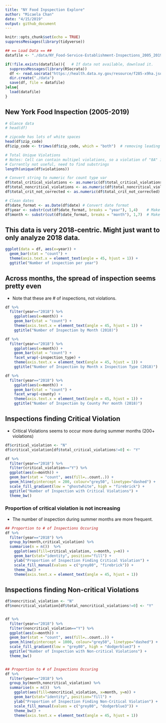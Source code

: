 ```yaml
---
title: "NY Food Inpspection Explore"
author: "Micaela Chan"
date: "4/15/2019"
output: github_document
---
```


```r
knitr::opts_chunk$set(echo = TRUE)
suppressMessages(library(tidyverse))

## == Load Data == ## 
datafile <- "./data/NY_Food-Service-Establishment-Inspections_2005_2019.Rdata"

if(!file.exists(datafile)){   # If data not available, download it.
  suppressMessages(library(RSocrata))
  df <- read.socrata("https://health.data.ny.gov/resource/f285-x9ha.json")
  dir.create("./data")
  save(df, file = datafile)
}else{
  load(datafile)
}
```

## New York Food Inspection (2005-2019)

```r
# Glance data
# head(df)

# zipcode has lots of white spaces
head(df$zip_code)
df$zip_code <- trimws(df$zip_code, which = "both")  # removing leading and trailing white space

# Total Unique Violations
# Notes: Cell can contain multipel violations, so a violation of "8A" is diff from "8A, 8B, 10C". 
# Currently not useful, need to find substrings
length(unique(df$violations))

# Convert string to numeric for count type var
df$total_critical_violations <- as.numeric(df$total_critical_violations) 
df$total_noncritical_violations <- as.numeric(df$total_noncritical_violations)
df$total_crit_not_corrected <- as.numeric(df$total_crit_not_corrected)

# Clean dates
df$date_format <- as.Date(df$date) # Convert date format
df$year <- substr(cut(df$date_format, breaks = "year"), 1,4)    # Make Year variable
df$month <- substr(cut(df$date_format, breaks = "month"), 1,7)  # Make Month variable
```

## This data is very 2018-centric. Might just want to only analyze 2018 data.

```r
ggplot(data = df, aes(x=year)) +
  geom_bar(stat = "count") +
  theme(axis.text.x = element_text(angle = 45, hjust = 1)) +
  ggtitle("Number of inspection per year")
```

## Across months, the spread of inspection seems pretty even

* Note that these are # of inspections, not violations.

```r
df %>%
  filter(year=="2018") %>% 
    ggplot(aes(x=month)) +
    geom_bar(stat = "count") +
    theme(axis.text.x = element_text(angle = 45, hjust = 1)) +
    ggtitle("Number of Inspection by Month (2018)")

df %>%
  filter(year=="2018") %>% 
    ggplot(aes(x=month)) +
    geom_bar(stat = "count") +
    facet_wrap(~inspection_type) +
    theme(axis.text.x = element_text(angle = 45, hjust = 1)) +
    ggtitle("Number of Inspection by Month x Inspection Type (2018)")
```

```r
df %>%
  filter(year=="2018") %>% 
    ggplot(aes(x=month)) +
    geom_bar(stat = "count") +
    facet_wrap(~county) +
    theme(axis.text.x = element_text(angle = 45, hjust = 1)) +
    ggtitle("Number of Inspection by County Per month (2018)")
```

## Inspections finding Critical Violation

* Critical Violations seems to occur more during summer months (200+ violations)

```r
df$critical_violation <- "N"
df$critical_violation[df$total_critical_violations!=0] <- "Y"

df %>%
  filter(year=="2018") %>%
  filter(critical_violation=="Y") %>%
  ggplot(aes(x=month)) +
  geom_bar(stat = "count", aes(fill=..count..)) +
  geom_hline(yintercept = 200, colour="grey50", linetype="dashed") +
  scale_fill_gradient(low = "ghostwhite", high = "firebrick") + 
  ggtitle("Number of Inspection with Critical Violations") +
  theme_bw()
```

### Proportion of critical violation is not increasing

* The number of inspection during summer months are more frequent. 

```r
## Proportion to # of Inspections Occuring
df %>%
  filter(year=="2018") %>%
  group_by(month,critical_violation) %>%
  summarise(n = n())  %>% 
    ggplot(aes(fill=critical_violation, x=month, y=n)) + 
    geom_bar(stat="identity", position="fill") +
    ylab("Proportion of Inspection Finding Critical Violation") +
    scale_fill_manual(values = c("grey80", "firebrick")) +
    theme_bw() +
    theme(axis.text.x = element_text(angle = 45, hjust = 1)) 

```

## Inspections finding Non-critical Violations

```r
df$noncritical_violation <- "N"
df$noncritical_violation[df$total_noncritical_violations!=0] <- "Y"


df %>%
  filter(year=="2018") %>%
  filter(noncritical_violation=="Y") %>%
  ggplot(aes(x=month)) +
  geom_bar(stat = "count", aes(fill=..count..)) +
  geom_hline(yintercept = 1000, colour="grey50", linetype="dashed") +
  scale_fill_gradient(low = "grey80", high = "dodgerblue3") + 
  ggtitle("Number of Inspection with Non-critical Violations") +
  theme_bw()


## Proportion to # of Inspections Occuring
df %>%
  filter(year=="2018") %>%
  group_by(month,noncritical_violation) %>%
  summarise(n = n())  %>% 
    ggplot(aes(fill=noncritical_violation, x=month, y=n)) + 
    geom_bar(stat="identity", position="fill") +
    ylab("Proportion of Inspection Finding Non-Critical Violation") +
    scale_fill_manual(values = c("grey80", "dodgerblue3")) +
    theme_bw() +
    theme(axis.text.x = element_text(angle = 45, hjust = 1)) 

```

